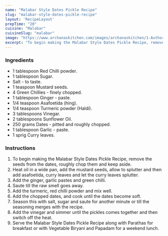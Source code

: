 ---
name: "Malabar Style Dates Pickle Recipe"
slug: "malabar-style-dates-pickle-recipe"
layout: 'RecipeLayout'
prepTime: "20"
cuisine: "Malabar"
cuisineSlug: "malabar"
image: "https://www.archanaskitchen.com/images/archanaskitchen/1-Author/nithya.anantham/Malabar_Style_Dates_Pickle_Recipe.jpg"
excerpt: "To begin making the Malabar Style Dates Pickle Recipe, remove the seeds from the dates, roughly chop them and keep aside"
---

### Ingredients

- 1 tablespoon Red Chilli powder.
- 1 tablespoon Sugar.
- Salt - to taste.
- 1 teaspoon Mustard seeds.
- 4 Green Chillies - finely chopped.
- 1 tablespoon Ginger - paste.
- 1/4 teaspoon Asafoetida (hing).
- 1/4 teaspoon Turmeric powder (Haldi).
- 3 tablespoons Vinegar.
- 2 tablespoons Sunflower Oil.
- 250 grams Dates - pitted and roughly chopped.
- 1 tablespoon Garlic - paste.
- 1 sprig Curry leaves.

### Instructions

1. To begin making the Malabar Style Dates Pickle Recipe, remove the seeds from the dates, roughly chop them and keep aside.
1. Heat oil in a wide pan, add the mustard seeds, allow to splutter and then add asafoetida, curry leaves and let the curry leaves splutter.
1. Add the ginger, garlic pastes and green chilli.
1. Saute till the raw smell goes away.
1. Add the turmeric, red chilli powder and mix well.
1. Add the chopped dates, and cook until the dates become soft.
1. Season this with salt, sugar and saute for another minute or till the seasoning merges with the recipe.
1. Add the vinegar and simmer until the pickles comes together and then switch off the heat.
1. Serve the Malabar Style Dates Pickle Recipe along with Parathas for breakfast or with Vegetable Biryani and Papadam for a weekend lunch.
